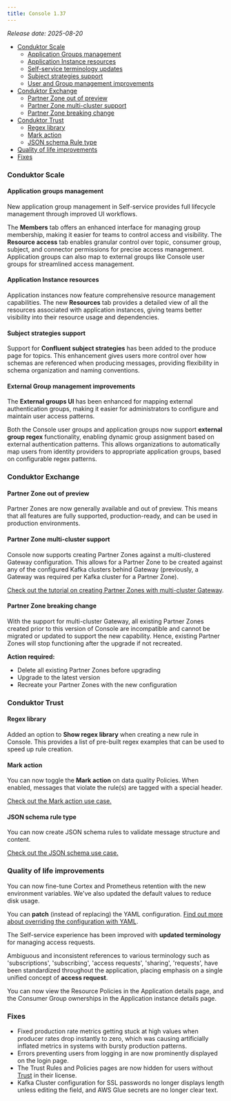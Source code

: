 ```yaml
---
title: Console 1.37
---
```


_Release date: 2025-08-20_

- [Conduktor Scale](#conduktor-scale)
  - [Application Groups management](#application-groups-management)
  - [Application Instance resources](#application-instance-resources)
  - [Self-service terminology updates](#self-service-terminology-updates)
  - [Subject strategies support](#subject-strategies-support)
  - [User and Group management improvements](#user-and-group-management-improvements)
- [Conduktor Exchange](#conduktor-exchange)
  - [Partner Zone out of preview](#partner-zone-out-of-preview)
  - [Partner Zone multi-cluster support](#partner-zone-multi-cluster-support)
  - [Partner Zone breaking change](#partner-zone-breaking-change)
- [Conduktor Trust](#conduktor-trust)
  - [Regex library](#regex-library)
  - [Mark action](#mark-action)
  - [JSON schema Rule type](#json-schema-rule-type)
- [Quality of life improvements](#quality-of-life-improvements)
- [Fixes](#fixes)

### Conduktor Scale

#### Application groups management

New application group management in Self-service provides full lifecycle management through improved UI workflows.

The **Members** tab offers an enhanced interface for managing group membership, making it easier for teams to control access and visibility. The **Resource access** tab enables granular control over topic, consumer group, subject, and connector permissions for precise access management. Application groups can also map to external groups like Console user groups for streamlined access management.

#### Application Instance resources

Application instances now feature comprehensive resource management capabilities. The new **Resources** tab provides a detailed view of all the resources associated with application instances, giving teams better visibility into their resource usage and dependencies.

#### Subject strategies support

Support for **Confluent subject strategies** has been added to the produce page for topics. This enhancement gives users more control over how schemas are referenced when producing messages, providing flexibility in schema organization and naming conventions.

#### External Group management improvements

The **External groups UI** has been enhanced for mapping external authentication groups, making it easier for administrators to configure and maintain user access patterns.

Both the Console user groups and application groups now support **external group regex** functionality, enabling dynamic group assignment based on external authentication patterns. This allows organizations to automatically map users from identity providers to appropriate application groups, based on configurable regex patterns.

### Conduktor Exchange

#### Partner Zone out of preview

Partner Zones are now generally available and out of preview. This means that all features are fully supported, production-ready, and can be used in production environments.

#### Partner Zone multi-cluster support

Console now supports creating Partner Zones against a multi-clustered Gateway configuration. This allows for a Partner Zone to be created against any of the configured Kafka clusters behind Gateway (previously, a Gateway was required per Kafka cluster for a Partner Zone).

[Check out the tutorial on creating Partner Zones with multi-cluster Gateway](/guide/tutorials/partner-zone-multi-cluster).

#### Partner Zone breaking change

With the support for multi-cluster Gateway, all existing Partner Zones created prior to this version of Console are incompatible and cannot be migrated or updated to support the new capability. Hence, existing Partner Zones will stop functioning after the upgrade if not recreated.

**Action required:**

- Delete all existing Partner Zones before upgrading
- Upgrade to the latest version
- Recreate your Partner Zones with the new configuration

### Conduktor Trust

#### Regex library

Added an option to **Show regex library** when creating a new rule in Console. This provides a list of pre-built regex examples that can be used to speed up rule creation.

#### Mark action

You can now toggle the **Mark action** on data quality Policies. When enabled, messages that violate the rule(s) are tagged with a special header.

[Check out the Mark action use case.](/guide/use-cases/enforce-data-quality#mark-action)

#### JSON schema rule type

You can now create JSON schema rules to validate message structure and content.

[Check out the JSON schema use case.](/guide/use-cases/enforce-data-quality#json-schema-rule)

### Quality of life improvements

You can now fine-tune Cortex and Prometheus retention with the new environment variables. We've also updated the default values to reduce disk usage.

You can **patch** (instead of replacing) the YAML configuration. [Find out more about overriding the configuration with YAML](/guide/conduktor-in-production/deploy-artifacts/deploy-cortex#overriding-with-yaml).

The Self-service experience has been improved with **updated terminology** for managing access requests.

Ambiguous and inconsistent references to various terminology such as 'subscriptions', 'subscribing', 'access requests', 'sharing', 'requests', have been standardized throughout the application, placing emphasis on a single unified concept of **access request**.

You can now view the Resource Policies in the Application details page, and the Consumer Group ownerships in the Application instance details page.

### Fixes

- Fixed production rate metrics getting stuck at high values when producer rates drop instantly to zero, which was causing artificially inflated metrics in systems with bursty production patterns.
- Errors preventing users from logging in are now prominently displayed on the login page.
- The Trust Rules and Policies pages are now hidden for users without [Trust](https://conduktor.io/trust) in their license.
- Kafka Cluster configuration for SSL passwords no longer displays length unless editing the field, and AWS Glue secrets are no longer clear text.
